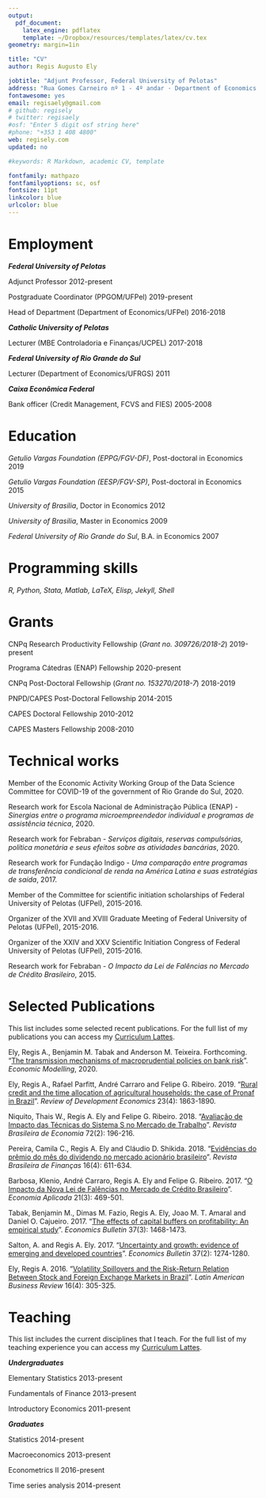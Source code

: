 ```yaml
---
output: 
  pdf_document:
    latex_engine: pdflatex
    template: ~/Dropbox/resources/templates/latex/cv.tex
geometry: margin=1in

title: "CV"
author: Regis Augusto Ely

jobtitle: "Adjunt Professor, Federal University of Pelotas"
address: "Rua Gomes Carneiro nº 1 - 4º andar · Department of Economics · Pelotas RS, Brazil 96010-610"
fontawesome: yes
email: regisaely@gmail.com
# github: regisely
# twitter: regisaely
#osf: "Enter 5 digit osf string here"
#phone: "+353 1 408 4800"
web: regisely.com
updated: no

#keywords: R Markdown, academic CV, template

fontfamily: mathpazo
fontfamilyoptions: sc, osf
fontsize: 11pt
linkcolor: blue
urlcolor: blue
---
```


# Employment\break

***Federal University of Pelotas***

Adjunct Professor \hfill 2012-present

Postgraduate Coordinator (PPGOM/UFPel) \hfill 2019-present

Head of Department (Department of Economics/UFPel) \hfill 2016-2018\break

***Catholic University of Pelotas***

Lecturer (MBE Controladoria e Finanças/UCPEL) \hfill 2017-2018\break

***Federal University of Rio Grande do Sul***

Lecturer (Department of Economics/UFRGS) \hfill  2011\break

***Caixa Econômica Federal***

Bank officer (Credit Management, FCVS and FIES) \hfill  2005-2008\break

# Education\break

*Getulio Vargas Foundation (EPPG/FGV-DF)*, Post-doctoral in Economics \hfill 2019

*Getulio Vargas Foundation (EESP/FGV-SP)*, Post-doctoral in Economics \hfill 2015

*University of Brasilia*, Doctor in Economics \hfill 2012

*University of Brasilia*, Master in Economics \hfill 2009

*Federal University of Rio Grande do Sul*, B.A. in Economics \hfill 2007\break

# Programming skills\hfill\break

*R, Python, Stata, Matlab, LaTeX, Elisp, Jekyll, Shell*\hfill\break

# Grants\break

CNPq Research Productivity Fellowship (*Grant no. 309726/2018-2*) \hfill 2019-present

Programa Cátedras (ENAP) Fellowship \hfill 2020-present

CNPq Post-Doctoral Fellowship (*Grant no. 153270/2018-7*) \hfill 2018-2019

PNPD/CAPES Post-Doctoral Fellowship \hfill 2014-2015

CAPES Doctoral Fellowship \hfill 2010-2012

CAPES Masters Fellowship \hfill 2008-2010\break

# Technical works\hfill\break

Member of the Economic Activity Working Group of the Data Science Committee for COVID-19 of the government of Rio Grande do Sul, 2020.

Research work for Escola Nacional de Administração Pública (ENAP) - *Sinergias entre o programa microempreendedor individual e programas de assistência técnica*, 2020.

Research work for Febraban - *Serviços digitais, reservas compulsórias, política monetária e seus efeitos sobre as atividades bancárias*, 2020.

Research work for Fundação Indigo - *Uma comparação entre programas de transferência condicional de renda na América Latina e suas estratégias de saída*, 2017.

Member of the Committee for scientific initiation scholarships of Federal University of Pelotas (UFPel), 2015-2016.

Organizer of the XVII and XVIII Graduate Meeting of Federal University of Pelotas (UFPel), 2015-2016.

Organizer of the XXIV and XXV Scientific Initiation Congress of Federal University of Pelotas (UFPel), 2015-2016.

Research work for Febraban - *O Impacto da Lei de Falências no Mercado de Crédito Brasileiro*, 2015.

# Selected Publications\hfill\break

This list includes some selected recent publications. For the full list of my publications you can access my [Curriculum Lattes](http://lattes.cnpq.br/3708985718656687).\hfill\break

Ely, Regis A., Benjamin M. Tabak and Anderson M. Teixeira. Forthcoming. "[The transmission mechanisms of macroprudential policies on bank risk](https://www.sciencedirect.com/science/article/abs/pii/S0264999319313379)". *Economic Modelling*, 2020.

Ely, Regis A., Rafael Parfitt, André Carraro and Felipe G. Ribeiro. 2019. "[Rural credit and the time allocation of agricultural households: the case of Pronaf in Brazil](https://onlinelibrary.wiley.com/doi/abs/10.1111/rode.12606)". *Review of Development Economics* 23(4): 1863-1890.

Niquito, Thais W., Regis A. Ely and Felipe G. Ribeiro. 2018. "[Avaliação de Impacto das Técnicas do Sistema S no Mercado de Trabalho](http://bibliotecadigital.fgv.br/ojs/index.php/rbe/article/view/71034)". *Revista Brasileira de Economia* 72(2): 196-216.

Pereira, Camila C., Regis A. Ely and Cláudio D. Shikida. 2018. "[Evidências do prêmio do mês do dividendo no mercado acionário brasileiro](http://bibliotecadigital.fgv.br/ojs/index.php/rbfin/article/view/67406)". *Revista Brasileira de Finanças* 16(4): 611-634.

Barbosa, Klenio, André Carraro, Regis A. Ely and Felipe G. Ribeiro. 2017. "[O Impacto da Nova Lei de Falências no Mercado de Crédito Brasileiro](http://www.revistas.usp.br/ecoa/article/view/139782)". *Economia Aplicada* 21(3): 469-501.

Tabak, Benjamin M., Dimas M. Fazio, Regis A. Ely, Joao M. T. Amaral and Daniel O. Cajueiro. 2017. "[The effects of capital buffers on profitability: An empirical study](http://www.accessecon.com/Pubs/EB/2017/Volume37/EB-17-V37-I3-P133.pdf)". *Economics Bulletin* 37(3): 1468-1473.

Salton, A. and Regis A. Ely. 2017. "[Uncertainty and growth: evidence of emerging and developed countries](http://www.accessecon.com/Pubs/EB/2017/Volume37/EB-17-V37-I2-P115.pdf)". *Economics Bulletin* 37(2): 1274-1280.

Ely, Regis A. 2016. "[Volatility Spillovers and the Risk-Return Relation Between Stock and Foreign Exchange Markets in Brazil](https://www.tandfonline.com/doi/abs/10.1080/10978526.2015.1114868)". *Latin American Business Review* 16(4): 305-325.\break

# Teaching\break

This list includes the current disciplines that I teach. For the full list of my teaching experience you can access my [Curriculum Lattes](http://lattes.cnpq.br/3708985718656687).\hfill\break

***Undergraduates***

Elementary Statistics \hfill 2013-present

Fundamentals of Finance \hfill 2013-present

Introductory Economics \hfill 2011-present\break

***Graduates***

Statistics \hfill 2014-present

Macroeconomics \hfill 2013-present

Econometrics II \hfill 2016-present

Time series analysis \hfill 2014-present
